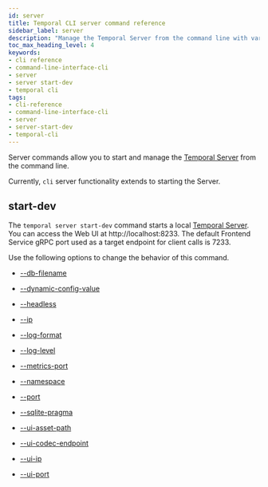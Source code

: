 ```yaml
---
id: server
title: Temporal CLI server command reference
sidebar_label: server
description: "Manage the Temporal Server from the command line with various options for starting, configuring, and customizing the server, including controlling the database, frontend service, and logging."
toc_max_heading_level: 4
keywords:
- cli reference
- command-line-interface-cli
- server
- server start-dev
- temporal cli
tags:
- cli-reference
- command-line-interface-cli
- server
- server-start-dev
- temporal-cli
---
```


Server commands allow you to start and manage the [Temporal Server](/clusters#temporal-server) from the command line.

Currently, `cli` server functionality extends to starting the Server.

## start-dev

The `temporal server start-dev` command starts a local [Temporal Server](/clusters#temporal-server).
You can access the Web UI at http://localhost:8233.
The default Frontend Service gRPC port used as a target endpoint for client calls is 7233.

Use the following options to change the behavior of this command.

- [--db-filename](/cli/cmd-options#db-filename)

- [--dynamic-config-value](/cli/cmd-options#dynamic-config-value)

- [--headless](/cli/cmd-options#headless)

- [--ip](/cli/cmd-options#ip)

- [--log-format](/cli/cmd-options#log-format)

- [--log-level](/cli/cmd-options#log-level)

- [--metrics-port](/cli/cmd-options#metrics-port)

- [--namespace](/cli/cmd-options#namespace)

- [--port](/cli/cmd-options#port)

- [--sqlite-pragma](/cli/cmd-options#sqlite-pragma)

- [--ui-asset-path](/cli/cmd-options#ui-asset-path)

- [--ui-codec-endpoint](/cli/cmd-options#ui-codec-endpoint)

- [--ui-ip](/cli/cmd-options#ui-ip)

- [--ui-port](/cli/cmd-options#ui-port)
